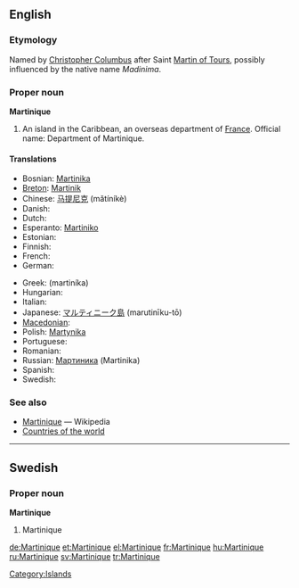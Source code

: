 ==English==

===Etymology===
Named by [[w:Christopher Columbus|Christopher Columbus]] after Saint [[w:Martin of Tours|Martin of Tours]], possibly influenced by the native name ''Madinima''.

===Proper noun===
'''Martinique'''

# An island in the Caribbean, an overseas department of [[France]].  Official name: Department of Martinique.

====Translations====
{{trans-top|Department of Martinique}}
* Bosnian: [[Martinika]] {{f}}
* [[Breton]]: [[Martinik]]
* Chinese: [[马提尼克]] (mǎtíníkè)
* Danish: {{t-|da|Martinique}}
* Dutch: {{t-|nl|Martinique}}
* Esperanto: [[Martiniko]]
* Estonian: {{t+|et|Martinique}}
* Finnish: {{t-|fi|Martinique}}
* French: {{t+|fr|Martinique|f}}
* German: {{t+|de|Martinique}}
{{trans-mid}}
* Greek: {{t+|el|Μαρτινίκα|f|sc=Grek}} (martiníka)
* Hungarian: {{t+|hu|Martinique}}
* Italian: {{t-|it|Martinica}}
* Japanese: [[マルティニーク島]] (marutinīku-tō)
* [[Macedonian]]: {{t|mk|Мартиник|m|tr=Mártinik|sc=Cyrl}}
* Polish: [[Martynika]]
* Portuguese: {{t-|pt|Martinica}}
* Romanian: {{t-|ro|Martinica|f}}
* Russian: [[Мартиника]] (Martinika)
* Spanish: {{t+|es|Martinica}}
* Swedish: {{t+|sv|Martinique}}
{{trans-bottom}}

===See also===
* [[w:Martinique|Martinique]] — Wikipedia
* [[Appendix:Countries of the world|Countries of the world]]

[[Category:Islands]]

----

==Swedish==

===Proper noun===
'''Martinique'''

# Martinique

[[de:Martinique]]
[[et:Martinique]]
[[el:Martinique]]
[[fr:Martinique]]
[[hu:Martinique]]
[[ru:Martinique]]
[[sv:Martinique]]
[[tr:Martinique]]